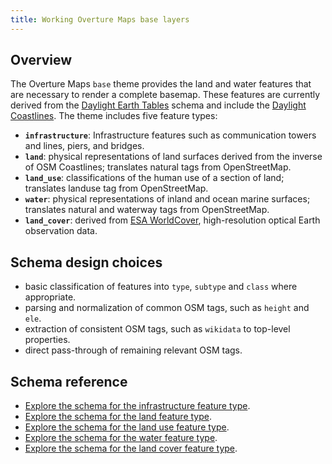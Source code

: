```yaml
---
title: Working Overture Maps base layers
---
```

## Overview

The Overture Maps `base` theme provides the land and water features that are necessary to render a complete basemap. These features are currently derived from the [Daylight Earth Tables](https://daylightmap.org/earth/) schema and include the [Daylight Coastlines](https://daylightmap.org/coastlines.html). The theme includes five feature types:

- **`infrastructure`**: Infrastructure features such as communication towers and lines, piers, and bridges.
- **`land`**: physical representations of land surfaces derived from the inverse of OSM Coastlines; translates natural tags from OpenStreetMap.
- **`land_use`**: classifications of the human use of a section of land; translates landuse tag from OpenStreetMap.
- **`water`**: physical representations of inland and ocean marine surfaces; translates natural and waterway tags from OpenStreetMap.
- **`land_cover`**: derived from [ESA WorldCover](https://esa-worldcover.org/en), high-resolution optical Earth observation data.

## Schema design choices

- basic classification of features into `type`, `subtype` and `class` where appropriate.
- parsing and normalization of common OSM tags, such as `height` and `ele`.
- extraction of consistent OSM tags, such as `wikidata` to top-level properties.
- direct pass-through of remaining relevant OSM tags.

## Schema reference

- [Explore the schema for the infrastructure feature type](https://docs.overturemaps.org/schema/reference/base/infrastructure).
- [Explore the schema for the land feature type](https://docs.overturemaps.org/schema/reference/base/land).
- [Explore the schema for the land use feature type](https://docs.overturemaps.org/schema/reference/base/land_use).
- [Explore the schema for the water feature type](https://docs.overturemaps.org/schema/reference/base/water). 
- [Explore the schema for the land cover feature type](https://docs.overturemaps.org/schema/reference/base/land_cover). 

